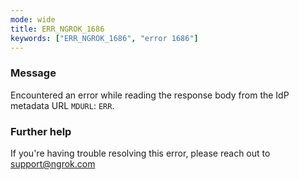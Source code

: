 ```yaml
---
mode: wide
title: ERR_NGROK_1686
keywords: ["ERR_NGROK_1686", "error 1686"]
---
```


### Message

Encountered an error while reading the response body from the IdP metadata URL `MDURL`: `ERR`.

### Further help

If you're having trouble resolving this error, please reach out to [support@ngrok.com](mailto:support@ngrok.com?subject=Help%20with%20ERR_NGROK_1686)
